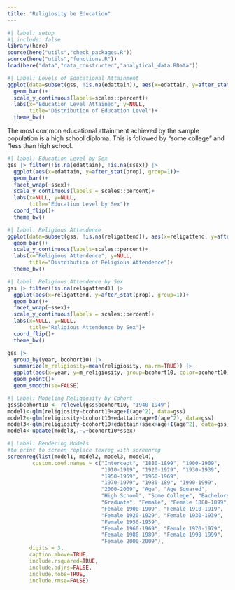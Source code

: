 ```yaml
---
title: "Religiosity be Education"
---
```


```r
#| label: setup
#| include: false
library(here)
source(here("utils","check_packages.R"))
source(here("utils","functions.R"))
load(here("data","data_constructed","analytical_data.RData"))
```



```r
#| Label: Levels of Educational Attainment
ggplot(data=subset(gss, !is.na(edattain)), aes(x=edattain, y=after_stat(prop), group=1))+
  geom_bar()+
  scale_y_continuous(labels=scales::percent)+
  labs(x="Education Level Attained", y=NULL, 
       title="Distribution of Education Level")+
  theme_bw()
```
 The most common educational attainment achieved by the sample population is a high school diploma. This is followed by "some college" and "less than high school. 


```r
#| label: Education Level by Sex
gss |> filter(!is.na(edattain), !is.na(ssex)) |>
  ggplot(aes(x=edattain, y=after_stat(prop), group=1))+
  geom_bar()+
  facet_wrap(~ssex)+
  scale_y_continuous(labels = scales::percent)+
  labs(x=NULL, y=NULL, 
       title="Education Level by Sex")+
  coord_flip()+
  theme_bw()
```



```r
#| label: Religious Attendence 
ggplot(data=subset(gss, !is.na(religattend)), aes(x=religattend, y=after_stat(prop), group=1))+
  geom_bar()+
  scale_y_continuous(labels=scales::percent)+
  labs(x="Religious Attendence", y=NULL, 
       title="Distribution of Religious Attendence")+
  theme_bw()
```

```r
#| label: Religious Attendence by Sex
gss |> filter(!is.na(religattend)) |>
  ggplot(aes(x=religattend, y=after_stat(prop), group=1))+
  geom_bar()+
  facet_wrap(~ssex)+
  scale_y_continuous(labels = scales::percent)+
  labs(x=NULL, y=NULL, 
       title="Religious Attendence by Sex")+
  coord_flip()+
  theme_bw()
```






```r
gss |>
  group_by(year, bcohort10) |>
  summarize(m_religiosity=mean(religiosity, na.rm=TRUE)) |>
  ggplot(aes(x=year, y=m_religiosity, group=bcohort10, color=bcohort10))+
  geom_point()+
  geom_smooth(se=FALSE)
```


```r
#| Label: Modeling Religiosity by Cohort
gss$bcohort10 <- relevel(gss$bcohort10, "1940-1949")
model1<-glm(religiosity~bcohort10+age+I(age^2), data=gss)
model2<-glm(religiosity~bcohort10+edattain+age+I(age^2), data=gss)
model3<-glm(religiosity~bcohort10+edattain+ssex+age+I(age^2), data=gss)
model4<-update(model3,.~.+bcohort10*ssex)
```

```r
#| Label: Rendering Models
#to print to screen replace texreg with screenreg
screenreg(list(model1, model2, model3, model4),
        custom.coef.names = c("Intercept", "1880-1899", "1900-1909",
                              "1910-1919", "1920-1929", "1930-1939",
                              "1950-1959", "1960-1969",
                              "1970-1979", "1980-189", "1990-1999",
                              "2000-2009", "Age", "Age Squared",
                              "High School", "Some College", "Bachelors",
                              "Graduate", "Female", "Female 1880-1899",
                              "Female 1900-1909", "Female 1910-1919",
                              "Female 1920-1929", "Female 1930-1939",
                              "Female 1950-1959",
                              "Female 1960-1969", "Female 1970-1979",
                              "Female 1980-1989", "Female 1990-1999",
                              "Female 2000-2009"),
       digits = 3,
       caption.above=TRUE, 
       include.rsquared=TRUE,
       include.adjrs=FALSE,
       include.nobs=TRUE,
       include.rmse=FALSE)
```


